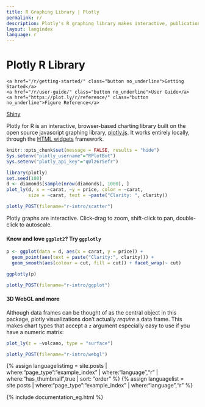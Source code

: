 ```yaml
---
title: R Graphing Library | Plotly
permalink: r/
description: Plotly's R graphing library makes interactive, publication-quality graphs online. Examples of how to make line plots, scatter plots, area charts, bar charts, error bars, box plots, histograms, heatmaps, subplots, multiple-axes, polar charts and bubble charts.
layout: langindex
language: r
---
```


<h1 class="centered">Plotly R Library</h1>
<div class="row centered btnrow">
	<a href="/r/getting-started/" class="button no_underline">Getting Started</a>
	<a href="/r/user-guide/" class="button no_underline">User Guide</a>
	<a href="https://plot.ly/r/reference/" class="button no_underline">Figure Reference</a>
  <a href="https://plot.ly/r/shiny-tutorial/" class="button no_underline">Shiny</a>
</div>

<div>Plotly for R is an interactive, browser-based charting library built on the open source javascript graphing library,
<a href="https://plot.ly/javascript" target="_blank">plotly.js</a>. It works entirely locally, through the <a href="http://www.htmlwidgets.org/" target="_blank">HTML widgets</a> framework.
</div>

```r
knitr::opts_chunk$set(message = FALSE, results = "hide")
Sys.setenv("plotly_username"="RPlotBot")
Sys.setenv("plotly_api_key"="q0lz6r5efr")
```

```r
library(plotly)
set.seed(100)
d <- diamonds[sample(nrow(diamonds), 1000), ]
plot_ly(d, x = ~carat, ~y = price, color = ~carat,
        size = ~carat, text = ~paste("Clarity: ", clarity))
```

```r
plotly_POST(filename="r-intro/scatter")
```

Plotly graphs are interactive. Click-drag to zoom, shift-click to pan, double-click to autoscale.

#### Know and love `ggplot2`? Try `ggplotly`

```r
p <- ggplot(data = d, aes(x = carat, y = price)) +
  geom_point(aes(text = paste("Clarity:", clarity))) +
  geom_smooth(aes(colour = cut, fill = cut)) + facet_wrap(~ cut)

ggplotly(p)
```

```r
plotly_POST(filename="r-intro/ggplot")
```

#### 3D WebGL and more

Although data frames can be thought of as the central object in this package, plotly visualizations don't actually _require_ a data frame. This makes chart types that accept a `z` argument especially easy to use if you have a numeric matrix:

```r
plot_ly(z = ~volcano, type = "surface")
```

```r
plotly_POST(filename="r-intro/webgl")
```

{% assign languagelistimg = site.posts | where:"page_type":"example_index" | where:"language","r"  | where:"has_thumbnail",true | sort: "order"  %}
{% assign languagelist = site.posts | where:"page_type":"example_index" | where:"language","r" %}

{% include documentation_eg.html %}
